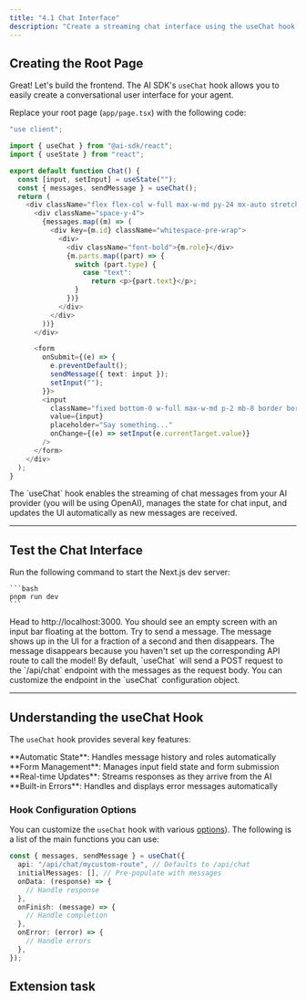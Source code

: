 ```yaml
---
title: "4.1 Chat Interface"
description: "Create a streaming chat interface using the useChat hook and build the frontend components for user interaction."
---
```



## Creating the Root Page

Great! Let's build the frontend. The AI SDK's `useChat` hook allows you to easily create a conversational user interface for your agent.

Replace your root page (`app/page.tsx`) with the following code:

```typescript app/page.tsx
"use client";

import { useChat } from "@ai-sdk/react";
import { useState } from "react";

export default function Chat() {
  const [input, setInput] = useState("");
  const { messages, sendMessage } = useChat();
  return (
    <div className="flex flex-col w-full max-w-md py-24 mx-auto stretch">
      <div className="space-y-4">
        {messages.map((m) => (
          <div key={m.id} className="whitespace-pre-wrap">
            <div>
              <div className="font-bold">{m.role}</div>
              {m.parts.map((part) => {
                switch (part.type) {
                  case "text":
                    return <p>{part.text}</p>;
                }
              })}
            </div>
          </div>
        ))}
      </div>

      <form
        onSubmit={(e) => {
          e.preventDefault();
          sendMessage({ text: input });
          setInput("");
        }}>
        <input
          className="fixed bottom-0 w-full max-w-md p-2 mb-8 border border-gray-300 rounded shadow-xl"
          value={input}
          placeholder="Say something..."
          onChange={(e) => setInput(e.currentTarget.value)}
        />
      </form>
    </div>
  );
}
```

<Info>
  The `useChat` hook enables the streaming of chat messages from your AI
  provider (you will be using OpenAI), manages the state for chat input, and
  updates the UI automatically as new messages are received.
</Info>

---

## Test the Chat Interface

<Steps>
  <Step title="Start the Development Server">
    Run the following command to start the Next.js dev server:

    ```bash
    pnpm run dev
    ```

  </Step>
  <Step title="Navigate to the Application">
    Head to http://localhost:3000. You should see an empty screen with an input bar floating at the bottom.
  </Step>
  <Step title="Test Message Sending">
    Try to send a message. The message shows up in the UI for a fraction of a second and then disappears.
  </Step>
</Steps>

<Warning>
  The message disappears because you haven't set up the corresponding API route
  to call the model! By default, `useChat` will send a POST request to the
  `/api/chat` endpoint with the messages as the request body.
</Warning>

<Info>
  You can customize the endpoint in the `useChat` configuration object.
</Info>

---

## Understanding the useChat Hook

The `useChat` hook provides several key features:

<Columns cols={2}>
  <Card title="Message Management" icon="message-circle">
    **Automatic State**: Handles message history and roles automatically
  </Card>
  <Card title="Input State" icon="pencil">
    **Form Management**: Manages input field state and form submission
  </Card>
</Columns>
<Columns cols={2}>
  <Card title="Streaming Support" icon="zap">
    **Real-time Updates**: Streams responses as they arrive from the AI
  </Card>
  <Card title="Error Handling" icon="ban">
    **Built-in Errors**: Handles and displays error messages automatically
  </Card>
</Columns>

### Hook Configuration Options

You can customize the `useChat` hook with various [options](https://ai-sdk.dev/docs/reference/ai-sdk-ui/use-chat#parameters)). The following is a list of the main functions you can use:

```typescript
const { messages, sendMessage } = useChat({
  api: "/api/chat/mycustom-route", // Defaults to /api/chat
  initialMessages: [], // Pre-populate with messages
  onData: (response) => {
    // Handle response
  },
  onFinish: (message) => {
    // Handle completion
  },
  onError: (error) => {
    // Handle errors
  },
});
```

## Extension task

<AIPromptReflection
  question="How does the useChat hook simplify chat state management compared to manual state management? What are the benefits of streaming responses over traditional request-response patterns?"
  chatgptButtonText="Ask ChatGPT"
  claudeButtonText="Ask Claude"
/>
